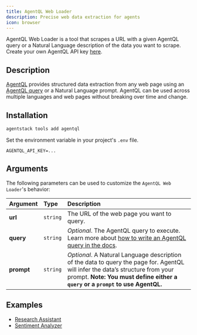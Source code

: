 ```yaml
---
title: AgentQL Web Loader
description: Precise web data extraction for agents
icon: browser
---
```


AgentQL Web Loader is a tool that scrapes a URL with a given AgentQL query or a Natural Language description of the data you want to scrape.
Create your own AgentQL API key [here](https://dev.agentql.com).

## Description

[AgentQL](https://agentql.com) provides structured data extraction from any web page using an [AgentQL query](https://docs.agentql.com/concepts/query-language) or a Natural Language prompt. AgentQL can be used across multiple languages and web pages without breaking over time and change.

## Installation

```bash
agentstack tools add agentql
```

Set the environment variable in your project's `.env` file.

```env
AGENTQL_API_KEY=...
```

## Arguments

The following parameters can be used to customize the `AgentQL Web Loader`'s behavior:

| Argument   | Type     | Description                                                                                                                                                                                                      |
| :--------- | :------- | :--------------------------------------------------------------------------------------------------------------------------------------------------------------------------------------------------------------- |
| **url**    | `string` | The URL of the web page you want to query.                                                                                                                                                                       |
| **query**  | `string` | _Optional_. The AgentQL query to execute. Learn more about [how to write an AgentQL query in the docs](https://docs.agentql.com/agentql-query).                                                                  |
| **prompt** | `string` | _Optional_. A Natural Language description of the data to query the page for. AgentQL will infer the data’s structure from your prompt. **Note: You must define either a `query` or a `prompt` to use AgentQL.** |

## Examples

- [Research Assistant](https://github.com/AgentOps-AI/AgentStack/tree/main/examples/research_assistant)
- [Sentiment Analyzer](https://github.com/AgentOps-AI/AgentStack/tree/main/examples/sentiment_analyser)
